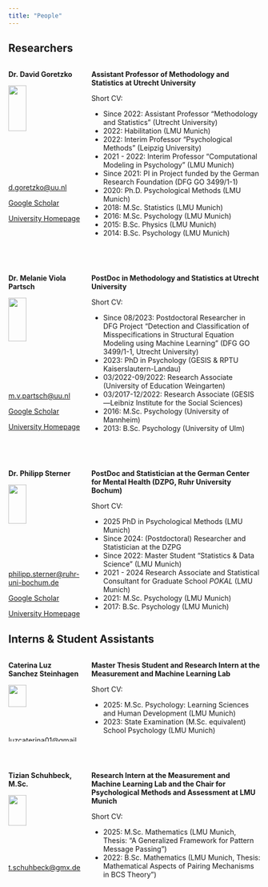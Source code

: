 ```yaml
---
title: "People"
---
```


## Researchers

::: columns
::: {.column width="30%"}
**Dr. David Goretzko**\

![](Figures/david.jpg){width="50%"}\

[d.goretzko\@uu.nl](mailto:d.goretzko@uu.nl){.email}\

[Google Scholar](https://scholar.google.nl/citations?user=hjMZ9aYAAAAJ&hl=nl&oi=ao)\

[University Homepage](https://www.uu.nl/staff/DGoretzko)
:::

::: {.column width="70%"}
**Assistant Professor of Methodology and Statistics at Utrecht University**\

Short CV:

-   Since 2022: Assistant Professor "Methodology and Statistics" (Utrecht University)
-   2022: Habilitation (LMU Munich)
-   2022: Interim Professor "Psychological Methods" (Leipzig University)
-   2021 - 2022: Interim Professor "Computational Modeling in Psychology" (LMU Munich)
-   Since 2021: PI in Project funded by the German Research Foundation (DFG GO 3499/1-1)
-   2020: Ph.D. Psychological Methods (LMU Munich)
-   2018: M.Sc. Statistics (LMU Munich)
-   2016: M.Sc. Psychology (LMU Munich)
-   2015: B.Sc. Physics (LMU Munich)
-   2014: B.Sc. Psychology (LMU Munich)
:::
:::

\

::: columns
::: {.column width="30%"}
**Dr. Melanie Viola Partsch**\

![](Figures/melanie.jpg){width="50%"}\

[m.v.partsch\@uu.nl](mailto:m.v.partsch@uu.nl){.email}\

[Google Scholar](https://scholar.google.nl/citations?user=dAXVhIQAAAAJ&hl=nl&oi=ao)\

[University Homepage](https://www.uu.nl/staff/MVPartsch1)
:::

::: {.column width="70%"}
**PostDoc in Methodology and Statistics at Utrecht University**\

Short CV:

-   Since 08/2023: Postdoctoral Researcher in DFG Project "Detection and Classification of Misspecifications in Structural Equation Modeling using Machine Learning" (DFG GO 3499/1-1, Utrecht University)
-   2023: PhD in Psychology (GESIS & RPTU Kaiserslautern-Landau)
-   03/2022-09/2022: Research Associate (University of Education Weingarten)
-   03/2017-12/2022: Research Associate (GESIS—Leibniz Institute for the Social Sciences)
-   2016: M.Sc. Psychology (University of Mannheim)
-   2013: B.Sc. Psychology (University of Ulm)
:::
:::

\

::: columns
::: {.column width="30%"}
**Dr. Philipp Sterner**\

![](Figures/philipp.jpg){width="50%"}\

[philipp.sterner\@ruhr-uni-bochum.de](mailto:philipp.sterner@ruhr-uni-bochum.de){.email}\

[Google Scholar](https://scholar.google.com/citations?user=GW3q3JkAAAAJ&hl=de)\

[University Homepage](https://fbz-bochum.de/person/philipp-sterner-m-sc)
:::

::: {.column width="70%"}
**PostDoc and Statistician at the German Center for Mental Health (DZPG, Ruhr University Bochum)**\

Short CV:

-   2025 PhD in Psychological Methods (LMU Munich)
-   Since 2024: (Postdoctoral) Researcher and Statistician at the DZPG
-   Since 2022: Master Student "Statistics & Data Science" (LMU Munich)
-   2021 - 2024 Research Associate and Statistical Consultant for Graduate School *POKAL* (LMU Munich)
-   2021: M.Sc. Psychology (LMU Munich)
-   2017: B.Sc. Psychology (LMU Munich)
:::
:::

## Interns & Student Assistants

::: columns
::: {.column width="30%"}
**Caterina Luz Sanchez Steinhagen**\

![](Figures/luz.png){width="50%"}\

[luzcaterina01\@gmail.com](mailto:luzcaterina01@gmail.com){.email}\

<!-- [Google Scholar]() \ -->

<!-- [University Homepage]()  -->
:::

::: {.column width="70%"}
**Master Thesis Student and Research Intern at the Measurement and Machine Learning Lab**\

Short CV:

-   2025: M.Sc. Psychology: Learning Sciences and Human Development (LMU Munich)
-   2023: State Examination (M.Sc. equivalent) School Psychology (LMU Munich)
:::
:::

\

::: columns
::: {.column width="30%"}
**Tizian Schuhbeck, M.Sc.**\

![](Figures/tizian.jpg){width="50%"}\

[t.schuhbeck\@gmx.de](mailto:t.schuhbeck@gmx.de){.email}\

<!-- [Google Scholar]() \ -->

<!-- [University Homepage]()  -->
:::

::: {.column width="70%"}
**Research Intern at the Measurement and Machine Learning Lab and the Chair for Psychological Methods and Assessment at LMU Munich**\

Short CV:

-   2025: M.Sc. Mathematics (LMU Munich, Thesis: "A Generalized Framework for Pattern Message Passing")
-   2022: B.Sc. Mathematics (LMU Munich, Thesis: Mathematical Aspects of Pairing Mechanisms in BCS Theory")
:::
:::

